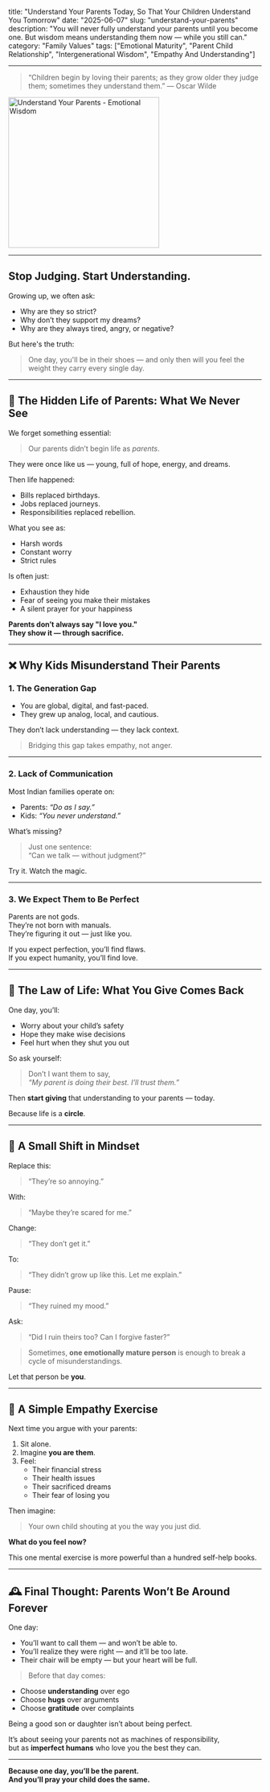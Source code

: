 title: "Understand Your Parents Today, So That Your Children Understand You Tomorrow"
date: "2025-06-07"
slug: "understand-your-parents"
description: "You will never fully understand your parents until you become one. But wisdom means understanding them now — while you still can."
category: "Family Values"
tags: ["Emotional Maturity", "Parent Child Relationship", "Intergenerational Wisdom", "Empathy And Understanding"]

---

<div style={{ display: 'flex', flexDirection: 'row', gap: '20px', alignItems: 'center', marginBottom: '30px' }}>
  <div style={{ flex: '1' }}>
    <blockquote style={{ fontSize: '1.2em', fontStyle: 'italic', borderLeft: '4px solid #6366f1', paddingLeft: '15px', margin: '0' }}>
      “Children begin by loving their parents; as they grow older they judge them; sometimes they understand them.” — Oscar Wilde
    </blockquote>
  </div>
  <div style={{ flex: '1' }}>
    <img 
      src="https://sdmntprwestus.oaiusercontent.com/files/00000000-d454-6230-9119-505de810c24a/raw?se=2025-06-30T15%3A22%3A21Z&sp=r&sv=2024-08-04&sr=b&scid=83be9175-a7f8-5c97-b0e2-042cab1eb47b&skoid=e9d2f8b1-028a-4cff-8eb1-d0e66fbefcca&sktid=a48cca56-e6da-484e-a814-9c849652bcb3&skt=2025-06-30T07%3A10%3A28Z&ske=2025-07-01T07%3A10%3A28Z&sks=b&skv=2024-08-04&sig=fR9ruPXenafD8kle/WE34JB1sxqZTn1oyj0cRwysk5E%3D"
      alt="Understand Your Parents - Emotional Wisdom"
      width="300"
      height="300"
      style={{ borderRadius: '8px', boxShadow: '0 4px 6px rgba(0,0,0,0.1)' }}
    />
  </div>
</div>

---

## Stop Judging. Start Understanding.

Growing up, we often ask:
- Why are they so strict?
- Why don’t they support my dreams?
- Why are they always tired, angry, or negative?

But here's the truth:
> One day, you'll be in their shoes — and only then will you feel the weight they carry every single day.

---

## 🧠 The Hidden Life of Parents: What We Never See

We forget something essential:
> Our parents didn’t begin life as *parents*.

They were once like us — young, full of hope, energy, and dreams.

Then life happened:
- Bills replaced birthdays.
- Jobs replaced journeys.
- Responsibilities replaced rebellion.

What you see as:
- Harsh words
- Constant worry
- Strict rules

Is often just:
- Exhaustion they hide
- Fear of seeing you make their mistakes
- A silent prayer for your happiness

**Parents don’t always say "I love you."  
They show it — through sacrifice.**

---

## ❌ Why Kids Misunderstand Their Parents

### 1. **The Generation Gap**
- You are global, digital, and fast-paced.
- They grew up analog, local, and cautious.

They don’t lack understanding — they lack context.

> Bridging this gap takes empathy, not anger.

---

### 2. **Lack of Communication**
Most Indian families operate on:
- Parents: *“Do as I say.”*
- Kids: *“You never understand.”*

What’s missing?
> Just one sentence:  
> “Can we talk — without judgment?”

Try it. Watch the magic.

---

### 3. **We Expect Them to Be Perfect**
Parents are not gods.  
They’re not born with manuals.  
They’re figuring it out — just like you.

If you expect perfection, you’ll find flaws.  
If you expect humanity, you’ll find love.

---

## 🔁 The Law of Life: What You Give Comes Back

One day, you’ll:
- Worry about your child’s safety
- Hope they make wise decisions
- Feel hurt when they shut you out

So ask yourself:
> Don’t I want them to say,  
> *“My parent is doing their best. I’ll trust them.”*

Then **start giving** that understanding to your parents — today.

Because life is a **circle**.

---

## 🧘 A Small Shift in Mindset

Replace this:
> “They’re so annoying.”

With:
> “Maybe they’re scared for me.”

Change:
> “They don’t get it.”

To:
> “They didn’t grow up like this. Let me explain.”

Pause:
> “They ruined my mood.”

Ask:
> “Did I ruin theirs too? Can I forgive faster?”

> Sometimes, **one emotionally mature person** is enough to break a cycle of misunderstandings.

Let that person be **you**.

---

## 🧠 A Simple Empathy Exercise

Next time you argue with your parents:

1. Sit alone.  
2. Imagine **you are them**.
3. Feel:
   - Their financial stress
   - Their health issues
   - Their sacrificed dreams
   - Their fear of losing you

Then imagine:
> Your own child shouting at you the way you just did.

**What do you feel now?**

This one mental exercise is more powerful than a hundred self-help books.

---

## 🕰 Final Thought: Parents Won’t Be Around Forever

One day:
- You’ll want to call them — and won’t be able to.
- You’ll realize they were right — and it’ll be too late.
- Their chair will be empty — but your heart will be full.

> Before that day comes:
- Choose **understanding** over ego  
- Choose **hugs** over arguments  
- Choose **gratitude** over complaints

Being a good son or daughter isn’t about being perfect.

It’s about seeing your parents not as machines of responsibility,  
but as **imperfect humans** who love you the best they can.

---

**Because one day, you’ll be the parent.  
And you’ll pray your child does the same.**

